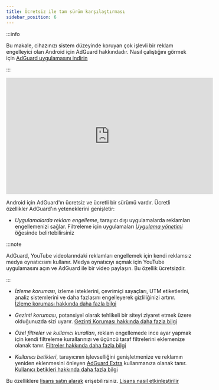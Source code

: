 ```yaml
---
title: Ücretsiz ile tam sürüm karşılaştırması
sidebar_position: 6
---
```


:::info

Bu makale, cihazınızı sistem düzeyinde koruyan çok işlevli bir reklam engelleyici olan Android için AdGuard hakkındadır. Nasıl çalıştığını görmek için [AdGuard uygulamasını indirin](https://agrd.io/download-kb-adblock)

:::

<iframe width="560" height="315" src="https://www.youtube-nocookie.com/embed/xNOeHpZgjFo" title="YouTube video player" frameborder="0" allow="accelerometer; autoplay; clipboard-write; encrypted-media; gyroscope; picture-in-picture" allowfullscreen></iframe>

Android için AdGuard'ın ücretsiz ve ücretli bir sürümü vardır. Ücretli özellikler AdGuard'ın yeteneklerini genişletir:

- _Uygulamalarda reklam engelleme_, tarayıcı dışı uygulamalarda reklamları engellemenizi sağlar. Filtreleme için uygulamaları [_Uygulama yönetimi_](/adguard-for-android/features/app-management) öğesinde belirtebilirsiniz

:::note

AdGuard, YouTube videolarındaki reklamları engellemek için kendi reklamsız medya oynatıcısını kullanır. Medya oynatıcıyı açmak için YouTube uygulamasını açın ve AdGuard ile bir video paylaşın. Bu özellik ücretsizdir.

:::

- _İzleme koruması_, izleme isteklerini, çevrimiçi sayaçları, UTM etiketlerini, analiz sistemlerini ve daha fazlasını engelleyerek gizliliğinizi artırır. [İzleme koruması hakkında daha fazla bilgi](/adguard-for-android/features/protection/tracking-protection)

- _Gezinti koruması_, potansiyel olarak tehlikeli bir siteyi ziyaret etmek üzere olduğunuzda sizi uyarır. [Gezinti Koruması hakkında daha fazla bilgi](/adguard-for-android/features/protection/browsing-security)

- _Özel filtreler ve kullanıcı kuralları_, reklam engellemede ince ayar yapmak için kendi filtreleme kurallarınızı ve üçüncü taraf filtrelerini eklemenize olanak tanır. [Filtreler hakkında daha fazla bilgi](/adguard-for-android/features/settings#filters)

- _Kullanıcı betikleri_, tarayıcının işlevselliğini genişletmenize ve reklamın yeniden eklenmesini önleyen [AdGuard Extra](/adguard-for-android/features/settings#adguard-extra) kullanmanıza olanak tanır. [Kullanıcı betikleri hakkında daha fazla bilgi](/adguard-for-android/features/settings#userscripts)

Bu özelliklere [lisans satın alarak](https://adguard.com/license.html) erişebilirsiniz. [Lisans nasıl etkinleştirilir](/general/license/activation/#activating-adguard-for-android)
